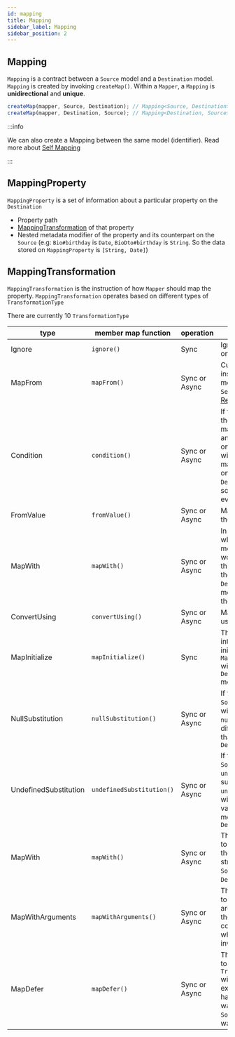 ```yaml
---
id: mapping
title: Mapping
sidebar_label: Mapping
sidebar_position: 2
---
```


## Mapping

`Mapping` is a contract between a `Source` model and a `Destination` model. `Mapping` is created by invoking `createMap()`. Within a `Mapper`, a `Mapping` is **unidirectional** and **unique**.

```ts
createMap(mapper, Source, Destination); // Mapping<Source, Destination>
createMap(mapper, Destination, Source); // Mapping<Destination, Source>
```

:::info

We can also create a Mapping between the same model (identifier). Read more about [Self Mapping](../misc/self-mapping)

:::

## MappingProperty

`MappingProperty` is a set of information about a particular property on the `Destination`

-   Property path
-   [MappingTransformation](#mappingtransformation) of that property
-   Nested metadata modifier of the property and its counterpart on the `Source` (e.g: `Bio#birthday` is `Date`, `BioDto#birthday` is `String`. So the data stored on `MappingProperty` is `[String, Date]`)

## MappingTransformation

`MappingTransformation` is the instruction of how `Mapper` should map the property. `MappingTransformation` operates based on different types of `TransformationType`

There are currently 10 `TransformationType`

| type                  | member map function       |   operation   | description                                                                                                                                                                                      |
| --------------------- | ------------------------- | ------------- | ------------------------------------------------------------------------------------------------------------------------------------------------------------------------------------------------ |
| Ignore                | `ignore()`                |     Sync      | Ignore a member on the `Destination`                                                                                                                                                             |
| MapFrom               | `mapFrom()`               | Sync or Async | Customize instruction for a member with a `Selector` or a [Resolver](../mapping-configuration/for-member/map-from#value-resolver)                                                                                                                        |
| Condition             | `condition()`             | Sync or Async | If the member on the `Destination` matches with another member on the `Source`, this will conditionally map the member on the `Source` to `Destination` if some predicate is evaluated to truthy |
| FromValue             | `fromValue()`             | Sync or Async | Map a raw value to the member                                                                                                                                                                    |
| MapWith               | `mapWith()`               | Sync or Async | In some cases where nested models do not work automatically, this is to specify the nested `Destination` of the member as well as the nested `Source`                                            |
| ConvertUsing          | `convertUsing()`          | Sync or Async | Map a member using [Converters](../mapping-configuration/for-member/convert-using)                                                                                                                                                             |
| MapInitialize         | `mapInitialize()`         |     Sync      | This is used internally to initialize the `MappingProperty` with the `Destination` metadata                                                                                                      |
| NullSubstitution      | `nullSubstitution()`      | Sync or Async | If the member on `Source` is `null`, this will substitute the `null` value with a different value for that member on `Destination`                                                               |
| UndefinedSubstitution | `undefinedSubstitution()` | Sync or Async | If the member on `Source` is `undefined`, this will substitute the `undefined` value with a different value for that member on `Destination`                                                     |
| MapWith               | `mapWith()`               | Sync or Async | This can be used to explicitly define the nested structure mapping `Source` and `Destination` types                                                                                              |
| MapWithArguments      | `mapWithArguments()`      | Sync or Async | This can be used to map with extra arguments where the arguments come in at runtime when `map()` is invoked                                                                                      |
| MapDefer              | `mapDefer()`              | Sync or Async | This can be used to defer a `TransformationType` with the `Source`. For example, if `Source` has data A, we want `MapFrom` but if `Source` has B, we want to `Ignore`                            |
